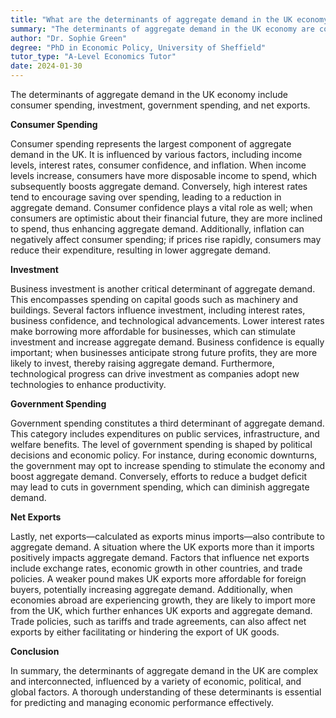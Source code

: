 ```yaml
---
title: "What are the determinants of aggregate demand in the UK economy?"
summary: "The determinants of aggregate demand in the UK economy are consumer spending, investment, government spending, and net exports."
author: "Dr. Sophie Green"
degree: "PhD in Economic Policy, University of Sheffield"
tutor_type: "A-Level Economics Tutor"
date: 2024-01-30
---
```


The determinants of aggregate demand in the UK economy include consumer spending, investment, government spending, and net exports.

**Consumer Spending**

Consumer spending represents the largest component of aggregate demand in the UK. It is influenced by various factors, including income levels, interest rates, consumer confidence, and inflation. When income levels increase, consumers have more disposable income to spend, which subsequently boosts aggregate demand. Conversely, high interest rates tend to encourage saving over spending, leading to a reduction in aggregate demand. Consumer confidence plays a vital role as well; when consumers are optimistic about their financial future, they are more inclined to spend, thus enhancing aggregate demand. Additionally, inflation can negatively affect consumer spending; if prices rise rapidly, consumers may reduce their expenditure, resulting in lower aggregate demand.

**Investment**

Business investment is another critical determinant of aggregate demand. This encompasses spending on capital goods such as machinery and buildings. Several factors influence investment, including interest rates, business confidence, and technological advancements. Lower interest rates make borrowing more affordable for businesses, which can stimulate investment and increase aggregate demand. Business confidence is equally important; when businesses anticipate strong future profits, they are more likely to invest, thereby raising aggregate demand. Furthermore, technological progress can drive investment as companies adopt new technologies to enhance productivity.

**Government Spending**

Government spending constitutes a third determinant of aggregate demand. This category includes expenditures on public services, infrastructure, and welfare benefits. The level of government spending is shaped by political decisions and economic policy. For instance, during economic downturns, the government may opt to increase spending to stimulate the economy and boost aggregate demand. Conversely, efforts to reduce a budget deficit may lead to cuts in government spending, which can diminish aggregate demand.

**Net Exports**

Lastly, net exports—calculated as exports minus imports—also contribute to aggregate demand. A situation where the UK exports more than it imports positively impacts aggregate demand. Factors that influence net exports include exchange rates, economic growth in other countries, and trade policies. A weaker pound makes UK exports more affordable for foreign buyers, potentially increasing aggregate demand. Additionally, when economies abroad are experiencing growth, they are likely to import more from the UK, which further enhances UK exports and aggregate demand. Trade policies, such as tariffs and trade agreements, can also affect net exports by either facilitating or hindering the export of UK goods.

**Conclusion**

In summary, the determinants of aggregate demand in the UK are complex and interconnected, influenced by a variety of economic, political, and global factors. A thorough understanding of these determinants is essential for predicting and managing economic performance effectively.
    